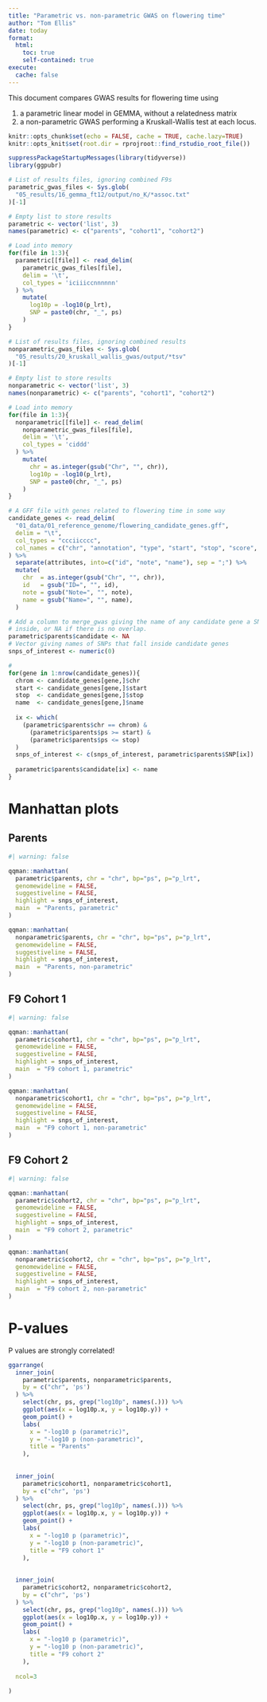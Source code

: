 ```yaml
---
title: "Parametric vs. non-parametric GWAS on flowering time"
author: "Tom Ellis"
date: today
format:
  html:
    toc: true
    self-contained: true
execute: 
  cache: false
---
```


This document compares GWAS results for flowering time using

1. a parametric linear model in GEMMA, without a relatedness matrix
2. a non-parametric GWAS performing a Kruskall-Wallis test at each locus.

```r
knitr::opts_chunk$set(echo = FALSE, cache = TRUE, cache.lazy=TRUE)
knitr::opts_knit$set(root.dir = rprojroot::find_rstudio_root_file())

suppressPackageStartupMessages(library(tidyverse))
library(ggpubr)

```

```r
# List of results files, ignoring combined F9s
parametric_gwas_files <- Sys.glob(
  "05_results/16_gemma_ft12/output/no_K/*assoc.txt"
)[-1]

# Empty list to store results
parametric <- vector('list', 3)
names(parametric) <- c("parents", "cohort1", "cohort2")

# Load into memory
for(file in 1:3){
  parametric[[file]] <- read_delim(
    parametric_gwas_files[file],
    delim = '\t',
    col_types = 'iciiiccnnnnnn'
  ) %>%
    mutate(
      log10p = -log10(p_lrt),
      SNP = paste0(chr, "_", ps)
    )
}

```

```r
# List of results files, ignoring combined results
nonparametric_gwas_files <- Sys.glob(
  "05_results/20_kruskall_wallis_gwas/output/*tsv"
)[-1]

# Empty list to store results
nonparametric <- vector('list', 3)
names(nonparametric) <- c("parents", "cohort1", "cohort2")

# Load into memory
for(file in 1:3){
  nonparametric[[file]] <- read_delim(
    nonparametric_gwas_files[file],
    delim = '\t',
    col_types = 'ciddd'
  ) %>%
    mutate(
      chr = as.integer(gsub("Chr", "", chr)),
      log10p = -log10(p_lrt),
      SNP = paste0(chr, "_", ps)
    )
}


```

```r

# A GFF file with genes related to flowering time in some way
candidate_genes <- read_delim(
  "01_data/01_reference_genome/flowering_candidate_genes.gff",
  delim = "\t",
  col_types = "ccciicccc",
  col_names = c("chr", "annotation", "type", "start", "stop", "score", "strand", "phase", "attributes")
) %>% 
  separate(attributes, into=c("id", "note", "name"), sep = ";") %>% 
  mutate(
    chr  = as.integer(gsub("Chr", "", chr)),
    id   = gsub("ID=", "", id),
    note = gsub("Note=", "", note),
    name = gsub("Name=", "", name),
  )

# Add a column to merge_gwas giving the name of any candidate gene a SNP is
# inside, or NA if there is no overlap.
parametric$parents$candidate <- NA
# Vector giving names of SNPs that fall inside candidate genes
snps_of_interest <- numeric(0)

# 
for(gene in 1:nrow(candidate_genes)){
  chrom <- candidate_genes[gene,]$chr
  start <- candidate_genes[gene,]$start
  stop  <- candidate_genes[gene,]$stop
  name  <- candidate_genes[gene,]$name
  
  ix <- which(
    (parametric$parents$chr == chrom) & 
      (parametric$parents$ps >= start) & 
      (parametric$parents$ps <= stop)
  )
  snps_of_interest <- c(snps_of_interest, parametric$parents$SNP[ix])
  
  parametric$parents$candidate[ix] <- name
}

```

# Manhattan plots

## Parents

```r
#| warning: false

qqman::manhattan(
  parametric$parents, chr = "chr", bp="ps", p="p_lrt",
  genomewideline = FALSE,
  suggestiveline = FALSE,
  highlight = snps_of_interest,
  main  = "Parents, parametric"
)

qqman::manhattan(
  nonparametric$parents, chr = "chr", bp="ps", p="p_lrt",
  genomewideline = FALSE,
  suggestiveline = FALSE,
  highlight = snps_of_interest,
  main  = "Parents, non-parametric"
)
```

## F9 Cohort 1

```r
#| warning: false

qqman::manhattan(
  parametric$cohort1, chr = "chr", bp="ps", p="p_lrt",
  genomewideline = FALSE,
  suggestiveline = FALSE,
  highlight = snps_of_interest,
  main  = "F9 cohort 1, parametric"
)

qqman::manhattan(
  nonparametric$cohort1, chr = "chr", bp="ps", p="p_lrt",
  genomewideline = FALSE,
  suggestiveline = FALSE,
  highlight = snps_of_interest,
  main  = "F9 cohort 1, non-parametric"
)
```

## F9 Cohort 2

```r
#| warning: false

qqman::manhattan(
  parametric$cohort2, chr = "chr", bp="ps", p="p_lrt",
  genomewideline = FALSE,
  suggestiveline = FALSE,
  highlight = snps_of_interest,
  main  = "F9 cohort 2, parametric"
)

qqman::manhattan(
  nonparametric$cohort2, chr = "chr", bp="ps", p="p_lrt",
  genomewideline = FALSE,
  suggestiveline = FALSE,
  highlight = snps_of_interest,
  main  = "F9 cohort 2, non-parametric"
)
```

# P-values

P values are strongly correlated!

```r

ggarrange(
  inner_join(
    parametric$parents, nonparametric$parents, 
    by = c("chr", 'ps')
  ) %>% 
    select(chr, ps, grep("log10p", names(.))) %>% 
    ggplot(aes(x = log10p.x, y = log10p.y)) +
    geom_point() +
    labs(
      x = "-log10 p (parametric)",
      y = "-log10 p (non-parametric)",
      title = "Parents"
    ),
  
  
  inner_join(
    parametric$cohort1, nonparametric$cohort1, 
    by = c("chr", 'ps')
  ) %>% 
    select(chr, ps, grep("log10p", names(.))) %>% 
    ggplot(aes(x = log10p.x, y = log10p.y)) +
    geom_point() +
    labs(
      x = "-log10 p (parametric)",
      y = "-log10 p (non-parametric)",
      title = "F9 cohort 1"
    ),
  
  
  inner_join(
    parametric$cohort2, nonparametric$cohort2, 
    by = c("chr", 'ps')
  ) %>% 
    select(chr, ps, grep("log10p", names(.))) %>% 
    ggplot(aes(x = log10p.x, y = log10p.y)) +
    geom_point() +
    labs(
      x = "-log10 p (parametric)",
      y = "-log10 p (non-parametric)",
      title = "F9 cohort 2"
    ),
  
  ncol=3
  
)

```

